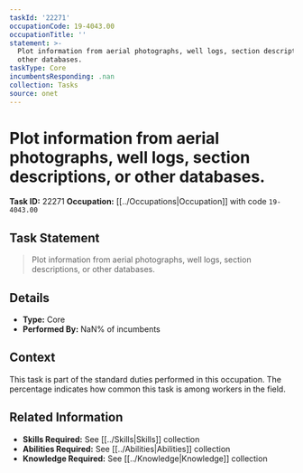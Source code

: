 ```yaml
---
taskId: '22271'
occupationCode: 19-4043.00
occupationTitle: ''
statement: >-
  Plot information from aerial photographs, well logs, section descriptions, or
  other databases.
taskType: Core
incumbentsResponding: .nan
collection: Tasks
source: onet
---
```

# Plot information from aerial photographs, well logs, section descriptions, or other databases.

**Task ID:** 22271
**Occupation:** [[../Occupations|Occupation]] with code `19-4043.00`

## Task Statement

> Plot information from aerial photographs, well logs, section descriptions, or other databases.

## Details

- **Type:** Core
- **Performed By:** NaN% of incumbents

## Context

This task is part of the standard duties performed in this occupation. The percentage indicates how common this task is among workers in the field.

## Related Information

- **Skills Required:** See [[../Skills|Skills]] collection
- **Abilities Required:** See [[../Abilities|Abilities]] collection
- **Knowledge Required:** See [[../Knowledge|Knowledge]] collection
